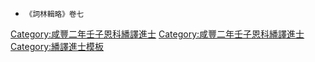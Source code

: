 {{Navbox
|name = 咸豐二年壬子恩科繙譯進士金榜
|title = 咸豐二年（[[1852年]]）壬子恩科繙譯進士金榜
|titlestyle = background-color:#FFD700;
|image =
|style = width:100%;text-align:center; 
|groupstyle = text-align:center; background-color:#FFD700;
|liststyle = text-align:center;
|state = {{{state<includeonly>|collapsed</includeonly>}}}
|group1 = 京旗<br>共3名
|list1 = [[額勒和布]]（覺爾察氏鑲藍旗滿洲） - [[覺羅徵奎]]（正藍旗滿洲） - [[桂清|桂　清]]（託濶羅氏正白旗滿洲）

|group2 = 駐防<br>共9名
|list2 = [[廣安_(繙譯進士)|廣安]]（成都） - [[添壽|添壽]]（荊州） - [[舒康|舒康]]（廣州）- [[書錄|書錄]]（寧夏） - [[承泰|承泰]]（廣州） - [[恒海|恒海]]（杭州駐防鑲藍旗滿洲） - [[文運|文運]]（成都） - [[同順|同順]]（成都） - [[瑞麟 (咸豐繙譯)|瑞麟]]（成都）

|belowstyle = text-align: center; background-color:#FFD700;
|below='''前一科：[[Template:道光三十年庚戌科繙譯進士金榜|道光三十年庚戌繙譯科]]　'''·'''　後一科：[[Template:咸豐三年癸丑科繙譯進士金榜|咸豐三年癸丑繙譯科]]'''<br>'''同科進士：[[Template:咸豐二年壬子恩科殿試金榜|咸豐二年壬子文恩科]]、[[Template:咸豐二年壬子恩科武殿試金榜|咸豐二年壬子武恩科]]'''
}}
[[Category:咸豐二年壬子恩科繙譯進士]]
<noinclude>[[Category:咸豐二年壬子恩科繙譯進士]][[Category:繙譯進士模板]]{{DEFAULTSORT:*}}
*<small>《詞林輯略》卷七</small></noinclude>